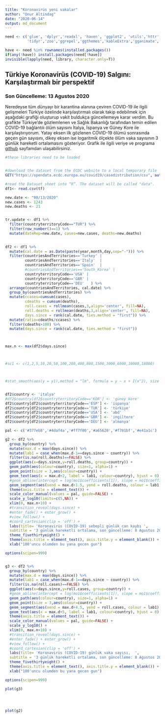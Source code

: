 ```yaml
---
title: "Koronavirüs yeni vakalar"
author: "Onur Altindag"
date: "2020-06-14"
output: md_document
---
```


```r
need <- c('glue', 'dplyr','readxl', 'haven', 'ggplot2', 'utils','httr', 'viridis', 'ggsci',
          'tidyr','zoo','ggrepel','ggthemes','kableExtra','gganimate','lubridate','ftplottools')

have <- need %in% rownames(installed.packages()) 
if(any(!have)) install.packages(need[!have]) 
invisible(lapply(need, library, character.only=T)) 
```

## Türkiye Koronavirüs (COVID-19) Salgını: Karşılaştırmalı bir perspektif

### Son Güncelleme: 13 Agustos  2020 

Neredeyse tüm dünyayı bir karantina alanına çeviren COVID-19 ile ilgili gelişmeleri Türkiye özelinde  karşılaştırmalı olarak takip edebilmek için aşağıdaki grafiği oluşturup vakit buldukça güncellemeye karar verdim. Bu grafikte Türkiye'de gözlemlenen ve Sağlık Bakanlığı tarafından temin edilen COVID-19 bağlantılı ölüm sayısını İtalya, İspanya ve Güney Kore ile karşılaştırıyorum.  Yatay eksen ilk gözlenen COVID-19 ölümü sonrasında geçen gün sayısını, dikey eksen ise logaritmik ölçekte  ölüm vaka sayısının 3 günlük hareketli ortalamasını gösteriyor. Grafik ile ilgili veriye ve programa [github](https://github.com/ronuraltindag/personalweb/tree/master/content/posts) sayfamdan ulaşabilirsiniz.      



```r

#these libraries need to be loaded


#download the dataset from the ECDC website to a local temporary file
GET("https://opendata.ecdc.europa.eu/covid19/casedistribution/csv", authenticate(":", ":", type="ntlm"), write_disk(tf <- tempfile(fileext = ".csv")))

#read the Dataset sheet into “R”. The dataset will be called "data".
df1<- read.csv(tf)

new.date <- "08/13/2020"
new.cases <- 1243 
new.deaths <- 21


tr.update <- df1 %>%
  filter(countryterritoryCode=="TUR") %>%
  filter(row_number()==1) %>%
  mutate(dateRep=new.date, cases=new.cases, deaths=new.deaths) 
  

df2 <- df1 %>%
  mutate(cal.date = as.Date(paste(year,month,day,sep="-"))) %>%
  filter(countriesAndTerritories=='Turkey' | 
         countriesAndTerritories=='Italy'  | 
         countriesAndTerritories=='Spain'  |
         #countriesAndTerritories=='South_Korea' | 
         countryterritoryCode=='USA' | 
         countryterritoryCode=='GBR' | 
         countryterritoryCode=='DEU'   ) %>%
  arrange(countriesAndTerritories, cal.date) %>%
  group_by(countriesAndTerritories) %>%
  mutate(ccases=cumsum(cases), 
         cdeaths = cumsum(deaths), 
         roll.cases = rollmean(cases,3,align='center', fill=NA),  
         roll.deaths = rollmean(deaths,3,align='center', fill=NA), 
         days.since = rank(cal.date, ties.method = "first")) %>%
  mutate(ratio=cdeaths/ccases) %>%
  filter(cdeaths>100) %>%
  mutate(days.since = rank(cal.date, ties.method = "first")) 



max.n <- max(df2$days.since)




```

```r





#sc1 <- c(1,2,5,10,20,50,100,200,400,800,1500,3000,6000,10000,18000)



#stat_smooth(aes(y = y1),method = "lm", formula = y ~ x + I(x^2), size = 1)


df2$country <- 'italya'
#df2$country[df2$countryterritoryCode=='KOR'] <- 'güney kore'
df2$country[df2$countryterritoryCode=='ESP'] <- 'ispanya'
df2$country[df2$countryterritoryCode=='TUR'] <- 'türkiye'
df2$country[df2$countryterritoryCode=='USA'] <- 'abd'
df2$country[df2$countryterritoryCode=='GBR'] <- 'ingiltere'
df2$country[df2$countryterritoryCode=='DEU'] <- 'almanya'

pal <- c('#377eb8','#4daf4a','#ff7f00','#a65628','#f781bf','#e41a1c')

g2 <- df2 %>% 
  group_by(country) %>%
  mutate(max.d = max(days.since)) %>%
  mutate(lab1 = case_when(max.d-1==days.since ~ country)) %>%
  filter(is.na(roll.deaths)==FALSE) %>%
  ggplot(aes(x=days.since,y=roll.deaths, group=country)) + 
  geom_path(aes(colour=country), size=1, alpha=1) + 
  geom_point(size = 3,aes(colour=country)) + 
  geom_text(aes(x = max.d+2, label = lab1, colour=country), hjust = 0) + 
  #geom_abline(intercept = log(mo1$coefficients[1]), slope = mo1$coefficients[2], colour='grey', linetype=2, size=2) +
  geom_segment(aes(xend = max.d+1.5, yend = roll.deaths, colour = lab1), linetype = 2) + 
  theme(axis.title = element_text()) + 
  scale_color_manual(values = pal, guide=FALSE) +
  scale_y_log10(limits=c(5,NA)) +
  xlim(0, max.n+10) +
  #transition_reveal(days.since) + 
  #enter_fade() + enter_grow() + 
  #view_follow() +
  #coord_cartesian(clip = 'off') +
  labs(title= 'Koronavirüs (COVID-19) sebepli günlük can kaybı ', 
  subtitle = '3 günlük hareketli ortalama, son güncelleme: 8 Agustos 2020 ', x=' ',y='') +
  theme_fivethirtyeight() + 
  theme(axis.title = element_text(), axis.title.y = element_blank()) + 
  xlab("100'uncu olumden bu yana gecen gun")

options(scipen=999)



```

```r

g3 <- df2 %>% 
  group_by(country) %>%
  mutate(max.d = max(days.since)) %>%
  mutate(lab1 = case_when(max.d-1==days.since ~ country)) %>%
  filter(is.na(roll.cases)==FALSE) %>%
  ggplot(aes(x=days.since,y=roll.cases, group=country)) + 
  #geom_abline(intercept = log(mo1$coefficients[1]), slope = mo1$coefficients[2], colour='grey', linetype=2, size=2) +
  geom_path(aes(colour=country), size=1, alpha=1) + 
  geom_point(size = 3,aes(colour=country)) + 
  geom_segment(aes(xend = max.d+4.5, yend = roll.cases, colour = lab1), linetype = 2) + 
  geom_text(aes(x = max.d+5, label = lab1, colour=country), hjust = 0) + 
  theme(axis.title = element_text()) + 
  scale_color_manual(values = pal, guide=FALSE) +
  scale_y_log10() +
  xlim(0, max.n+10) +
  #transition_reveal(days.since) + 
  #enter_fade() + enter_grow() + 
  #view_follow() +
  #coord_cartesian(clip = 'off') +
  labs(title= 'Koronavirüs (COVID-19) günlük vaka sayısı,  ', 
  subtitle = '3 günlük hareketli ortalama, son güncelleme: 8 Agustos 2020 ', x=' ',y='') +
  theme_fivethirtyeight() + 
  theme(axis.title = element_text(), axis.title.y = element_blank()) + 
  xlab("100'uncu olumden bu yana gecen gun")

options(scipen=999)
``` 

```r

plot(g3)





```

```r

plot(g2)





```
